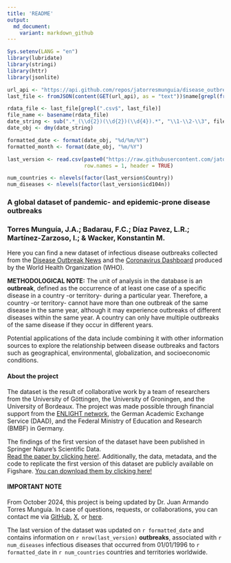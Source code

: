 ```yaml
---
title: 'README'
output: 
  md_document:
    variant: markdown_github
---
```


```r
Sys.setenv(LANG = "en")
library(lubridate)
library(stringi)
library(httr)
library(jsonlite)

url_api <- "https://api.github.com/repos/jatorresmunguia/disease_outbreak_news/contents/Last%20update"
last_file <- fromJSON(content(GET(url_api), as = "text"))$name[grepl(fromJSON(content(GET(url_api), as = "text"))$name, pattern = paste0("^outbreaks"))]

rdata_file <- last_file[grepl(".csv$", last_file)]
file_name <- basename(rdata_file)
date_string <- sub(".*_(\\d{2})(\\d{2})(\\d{4}).*", "\\1-\\2-\\3", file_name)
date_obj <- dmy(date_string)

formatted_date <- format(date_obj, "%d/%m/%Y")  
formatted_month <- format(date_obj, "%m/%Y")     

last_version <- read.csv(paste0("https://raw.githubusercontent.com/jatorresmunguia/disease_outbreak_news/refs/heads/main/Last%20update", "/", rdata_file),
                         row.names = 1, header = TRUE)

num_countries <- nlevels(factor(last_version$Country))
num_diseases <- nlevels(factor(last_version$icd104n))

```

### **A global dataset of pandemic- and epidemic-prone disease outbreaks**  
### **Torres Munguía, J.A.; Badarau, F.C.; Díaz Pavez, L.R.; Martínez-Zarzoso, I.; & Wacker, Konstantin M.**

Here you can find a new dataset of infectious disease outbreaks collected from the [Disease Outbreak News](https://www.who.int/emergencies/disease-outbreak-news) and the [Coronavirus Dashboard](https://data.who.int/dashboards/covid19) produced by the World Health Organization (WHO). 

**METHODOLOGICAL NOTE:**
The unit of analysis in the database is an **outbreak**, defined as the occurrence of at least one case of a specific disease in a country -or territory- during a particular year. Therefore, a country -or territory- cannot have more than one outbreak of the same disease in the same year, although it may experience outbreaks of different diseases within the same year. A country can only have multiple outbreaks of the same disease if they occur in different years.

Potential applications of the data include combining it with other information sources to explore the relationship between disease outbreaks and factors such as geographical, environmental, globalization, and socioeconomic conditions.

#### About the project ####
The dataset is the result of collaborative work by a team of researchers from the University of Göttingen, the University of Groningen, and the University of Bordeaux. The project was made possible through financial support from the [ENLIGHT network](https://enlight-eu.org/index.php), the German Academic Exchange Service (DAAD), and the Federal Ministry of Education and Research (BMBF) in Germany.

The findings of the first version of the dataset have been published in Springer Nature's Scientific Data.  
[Read the paper by clicking here!](https://www.nature.com/articles/s41597-022-01797-2). Additionally, the data, metadata, and the code to replicate the first version of this dataset are publicly available on Figshare. [You can download them by clicking here!](https://figshare.com/articles/dataset/A_global_dataset_of_pandemic-_and_epidemic-prone_disease_outbreaks/17207183)

#### IMPORTANT NOTE #####
From October 2024, this project is being updated by Dr. Juan Armando Torres Munguía. In case of questions, requests, or collaborations, you can contact me via [GitHub](https://github.com/jatorresmunguia), [X](https://x.com/jtorresmunguia), or [here](https://juan-torresmunguia.netlify.app/contact/). 

The last version of the dataset was updated on `r formatted_date` and contains information on `r nrow(last_version)` **outbreaks**, associated with `r num_diseases` infectious diseases that occurred from 01/01/1996 to `r formatted_date` in `r num_countries` countries and territories worldwide.

